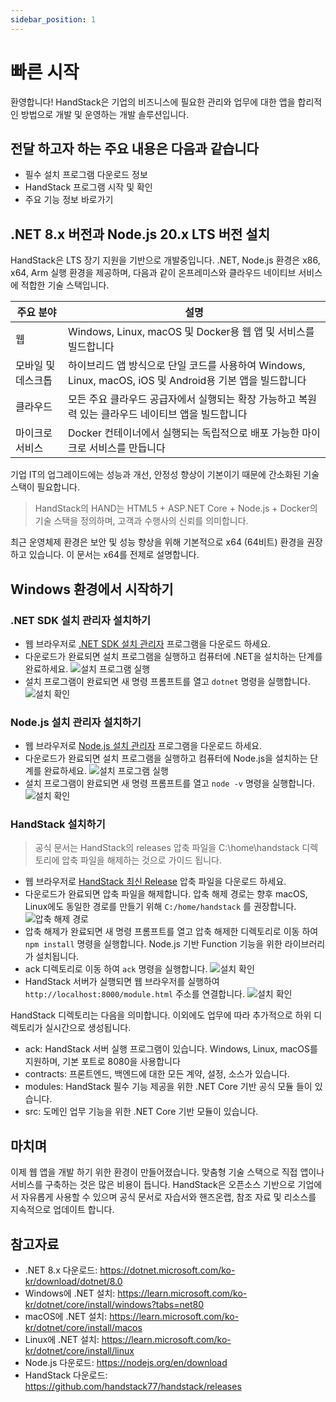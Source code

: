 ```yaml
---
sidebar_position: 1
---
```


# 빠른 시작

환영합니다! HandStack은 기업의 비즈니스에 필요한 관리와 업무에 대한 앱을 합리적인 방법으로 개발 및 운영하는 개발 솔루션입니다.

## 전달 하고자 하는 주요 내용은 다음과 같습니다
* 필수 설치 프로그램 다운로드 정보
* HandStack 프로그램 시작 및 확인
* 주요 기능 정보 바로가기

## .NET 8.x 버전과 Node.js 20.x LTS 버전 설치

HandStack은 LTS 장기 지원을 기반으로 개발중입니다. .NET, Node.js 환경은 x86, x64, Arm 실행 환경을 제공하며, 다음과 같이 온프레미스와 클라우드 네이티브 서비스에 적합한 기술 스택입니다.

|주요 분야|설명|
|---|---|
|웹|Windows, Linux, macOS 및 Docker용 웹 앱 및 서비스를 빌드합니다|
|모바일 및 데스크톱|하이브리드 앱 방식으로 단일 코드를 사용하여 Windows, Linux, macOS, iOS 및 Android용 기본 앱을 빌드합니다|
|클라우드|모든 주요 클라우드 공급자에서 실행되는 확장 가능하고 복원력 있는 클라우드 네이티브 앱을 빌드합니다|
|마이크로 서비스|Docker 컨테이너에서 실행되는 독립적으로 배포 가능한 마이크로 서비스를 만듭니다|

기업 IT의 업그레이드에는 성능과 개선, 안정성 향상이 기본이기 때문에 간소화된 기술 스택이 필요합니다.

> HandStack의 HAND는 HTML5 + ASP.NET Core + Node.js + Docker의 기술 스택을 정의하며, 고객과 수행사의 신뢰를 의미합니다.

최근 운영체제 환경은 보안 및 성능 향상을 위해 기본적으로 x64 (64비트) 환경을 권장하고 있습니다. 이 문서는 x64를 전제로 설명합니다.

## Windows 환경에서 시작하기

### .NET SDK 설치 관리자 설치하기

* 웹 브라우저로 [.NET SDK 설치 관리자](https://dotnet.microsoft.com/ko-kr/download/dotnet/thank-you/sdk-8.0.100-windows-x64-installer) 프로그램을 다운로드 하세요.
* 다운로드가 완료되면 설치 프로그램을 실행하고 컴퓨터에 .NET을 설치하는 단계를 완료하세요. ![설치 프로그램 실행](img/sdk-installer-windows.png)
* 설치 프로그램이 완료되면 새 명령 프롬프트를 열고 `dotnet` 명령을 실행합니다. ![설치 확인](img/sdk-verify-windows.png)

### Node.js 설치 관리자 설치하기

* 웹 브라우저로 [Node.js 설치 관리자](https://nodejs.org/dist/v20.9.0/node-v20.9.0-x64.msi) 프로그램을 다운로드 하세요.
* 다운로드가 완료되면 설치 프로그램을 실행하고 컴퓨터에 Node.js을 설치하는 단계를 완료하세요. ![설치 프로그램 실행](img/nodesdk-installer-windows.png)
* 설치 프로그램이 완료되면 새 명령 프롬프트를 열고 `node -v` 명령을 실행합니다. ![설치 확인](img/nodesdk-verify-windows.png)

### HandStack 설치하기

> 공식 문서는 HandStack의 releases 압축 파일을 C:\home\handstack 디렉토리에 압축 파일을 해제하는 것으로 가이드 됩니다.

* 웹 브라우저로 [HandStack 최신 Release](https://nodejs.org/dist/v20.9.0/node-v20.9.0-x64.msi) 압축 파일을 다운로드 하세요.
* 다운로드가 완료되면 압축 파일을 해제합니다. 압축 해제 경로는 향후 macOS, Linux에도 동일한 경로를 만들기 위해 `C:/home/handstack` 를 권장합니다.<br />![압축 해제 경로](img/handstack-extract-windows.png)
* 압축 해제가 완료되면 새 명령 프롬프트를 열고 압축 해제한 디렉토리로 이동 하여 `npm install` 명령을 실행합니다. Node.js 기반 Function 기능을 위한 라이브러리가 설치됩니다.
* ack 디렉토리로 이동 하여 `ack` 명령을 실행합니다. ![설치 확인](img/handstack-verify-windows.png)
* HandStack 서버가 실행되면 웹 브라우저를 실행하여 `http://localhost:8000/module.html` 주소를 연결합니다. ![설치 확인](img/handstack-hello-windows.png)

HandStack 디렉토리는 다음을 의미합니다. 이외에도 업무에 따라 추가적으로 하위 디렉토리가 실시간으로 생성됩니다.

* ack: HandStack 서버 실행 프로그램이 있습니다. Windows, Linux, macOS를 지원하며, 기본 포트로 8080을 사용합니다
* contracts: 프론트엔드, 백엔드에 대한 모든 계약, 설정, 소스가 있습니다.
* modules: HandStack 필수 기능 제공을 위한 .NET Core 기반 공식 모듈 들이 있습니다.
* src: 도메인 업무 기능을 위한 .NET Core 기반 모듈이 있습니다.

## 마치며

이제 웹 앱을 개발 하기 위한 환경이 만들어졌습니다. 맞춤형 기술 스택으로 직접 앱이나 서비스를 구축하는 것은 많은 비용이 듭니다. HandStack은 오픈소스 기반으로 기업에서 자유롭게 사용할 수 있으며 공식 문서로 자습서와 핸즈온랩, 참조 자료 및 리소스를 지속적으로 업데이트 합니다.

## 참고자료
* .NET 8.x 다운로드: https://dotnet.microsoft.com/ko-kr/download/dotnet/8.0
* Windows에 .NET 설치: https://learn.microsoft.com/ko-kr/dotnet/core/install/windows?tabs=net80
* macOS에 .NET 설치: https://learn.microsoft.com/ko-kr/dotnet/core/install/macos
* Linux에 .NET 설치: https://learn.microsoft.com/ko-kr/dotnet/core/install/linux
* Node.js 다운로드: https://nodejs.org/en/download
* HandStack 다운로드: https://github.com/handstack77/handstack/releases
